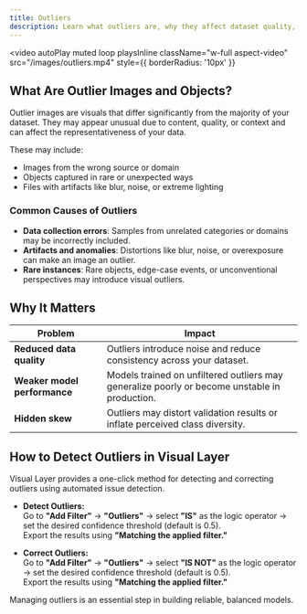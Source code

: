 ```yaml
---
title: Outliers
description: Learn what outliers are, why they affect dataset quality, and how to detect and manage them using Visual Layer.
---
```


<video
  autoPlay
  muted
  loop
  playsInline
  className="w-full aspect-video"
  src="/images/outliers.mp4"
  style={{ borderRadius: '10px' }}
></video>

## What Are Outlier Images and Objects?

Outlier images are visuals that differ significantly from the majority of your dataset. They may appear unusual due to content, quality, or context and can affect the representativeness of your data.

These may include:

- Images from the wrong source or domain
- Objects captured in rare or unexpected ways
- Files with artifacts like blur, noise, or extreme lighting

### Common Causes of Outliers

- **Data collection errors**: Samples from unrelated categories or domains may be incorrectly included.
- **Artifacts and anomalies**: Distortions like blur, noise, or overexposure can make an image an outlier.
- **Rare instances**: Rare objects, edge-case events, or unconventional perspectives may introduce visual outliers.

## Why It Matters

<div className="integrations-table">

| Problem | Impact |
|---------|--------|
| **Reduced data quality** | Outliers introduce noise and reduce consistency across your dataset. |
| **Weaker model performance** | Models trained on unfiltered outliers may generalize poorly or become unstable in production. |
| **Hidden skew** | Outliers may distort validation results or inflate perceived class diversity. |

</div>

## How to Detect Outliers in Visual Layer

Visual Layer provides a one-click method for detecting and correcting outliers using automated issue detection.

- **Detect Outliers:**  
  Go to **"Add Filter"** → **"Outliers"** → select **"IS"** as the logic operator → set the desired confidence threshold (default is 0.5).  
  Export the results using **"Matching the applied filter."**

- **Correct Outliers:**  
  Go to **"Add Filter"** → **"Outliers"** → select **"IS NOT"** as the logic operator → set the desired confidence threshold (default is 0.5).  
  Export the results using **"Matching the applied filter."**

Managing outliers is an essential step in building reliable, balanced models.
